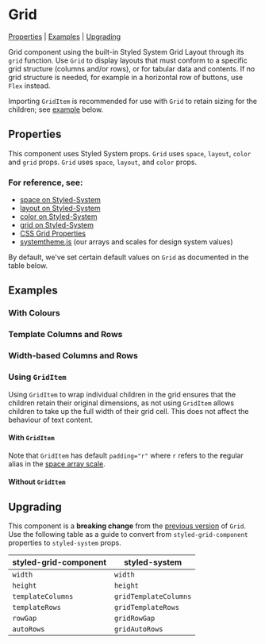 
<Meta of={stories} />

# Grid

[Properties](#properties) | [Examples](#examples) | [Upgrading](#upgrading)

Grid component using the built-in Styled System Grid Layout through its `grid` function. Use `Grid` to display layouts that must conform to a specific grid structure (columns and/or rows), or for tabular data and contents. If no grid structure is needed, for example in a horizontal row of buttons, use `Flex` instead.

Importing `GridItem` is recommended for use with `Grid` to retain sizing for the children; see [example](#without-griditem-vs-with-griditem) below.

<Canvas of={stories.basicGrid} />

## Properties

This component uses Styled System props. `Grid` uses `space`, `layout`, `color` and `grid` props. `Grid` uses `space`, `layout`, and `color` props.

### For reference, see:

- [space on Styled-System](https://styled-system.com/table#space)
- [layout on Styled-System](https://styled-system.com/table#layout)
- [color on Styled-System](https://styled-system.com/table#color)
- [grid on Styled-System](https://styled-system.com/table#space)
- [CSS Grid Properties](https://css-tricks.com/snippets/css/complete-guide-grid)
- [systemtheme.js](https://github.com/orchestrated-io/orcs-design-system/blob/master/packages/orcs-design-system/lib/systemtheme.js) (our arrays and scales for design system values)

By default, we've set certain default values on `Grid` as documented in the table below.

<Controls component={Grid} />

## Examples

### With Colours

<Canvas of={stories.backgroundColourGrid} />

### Template Columns and Rows

<Canvas of={stories.templateColumnsAndRows} />

### Width-based Columns and Rows

<Canvas of={stories.widthColumnsAndRows} />

### Using `GridItem`

Using `GridItem` to wrap individual children in the grid ensures that the children retain their original dimensions, as not using `GridItem` allows children to take up the full width of their grid cell. This does not affect the behaviour of text content.

#### With `GridItem`

Note that `GridItem` has default `padding="r"` where `r` refers to the **r**egular alias in the [space array scale](https://github.com/orchestrated-io/orcs-design-system/blob/master/packages/orcs-design-system/lib/systemtheme.js).

<Canvas of={stories.withGridItem} />

<Canvas of={stories.textWithGridItem} />

#### Without `GridItem`

<Canvas of={stories.withoutGridItem} />

## Upgrading

This component is a **breaking change** from the [previous version](https://www.npmjs.com/package/styled-grid-component) of `Grid`. Use the following table as a guide to convert from `styled-grid-component` properties to `styled-system` props.

| **styled-grid-component** | **styled-system**     |
| ------------------------- | --------------------- |
| `width`                   | `width`               |
| `height`                  | `height`              |
| `templateColumns`         | `gridTemplateColumns` |
| `templateRows`            | `gridTemplateRows`    |
| `rowGap`                  | `gridRowGap`          |
| `autoRows`                | `gridAutoRows`        |
